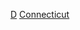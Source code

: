 {{United States topic|prefix=:Category:各年代}}
{{Commons category|Connecticut by decade}}

[[Category:康乃狄克州各時期歷史|D]]
[[Category:各年代美国各州|Connecticut]]